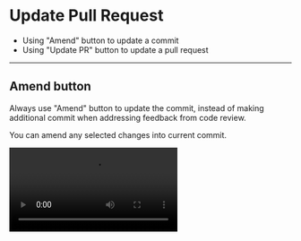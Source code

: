 
# Update Pull Request

<Notice title="What you'll learn" type="tldr">

- Using "Amend" button to update a commit
- Using "Update PR" button to update a pull request

</Notice>

---

## Amend button

Always use "Amend" button to update the commit, instead of making additional commit when addressing feedback from code review.

You can amend any selected changes into current commit.

<Video src="/discard.mp4" />

<Notice title="Equivalent git commands:">

1. git add \(selected changes\)
2. git amend
3. git rebase all the children commit to the newly amended commit

</Notice>

<Notice title="Why amend instead of commit?">

Many team has discovered the value of keeping the main branch concise without the intermediate "junk" commits.
Which is why they would prefer using "Squash and merge" option when merging the pull request.

If that is the case, maintaining the simple 1 commit per pull request modal, and uses amend to update that 1 commit will have no differences in the end result.
But the workflow suddenly become much simplier and merge conflicts are easier to resolved.

The downside is that GitHub support for comparing between each force-push is not very good.
But this is somewhat bearable because people tend to create smaller, easier to reviewed pull request using Superlog.

Alternatively, there are startups like [https://graphite.dev/](https://graphite.dev/) and [https://www.crocodile.dev/](https://www.crocodile.dev/) that are improving the code review process and have better support over stacked pull request and force pushes.

</Notice>

---

## Update Pull Request

You pull request can become stale after you rebase or amend the commit. Either way, you can use "Update PR" button to update it.

<Video src="/updatePRs.mp4" />

<Notice title="Equivalent git commands:">

1. git push --force \<current branch\>
2. git push --force \<parent branch\>

</Notice>
